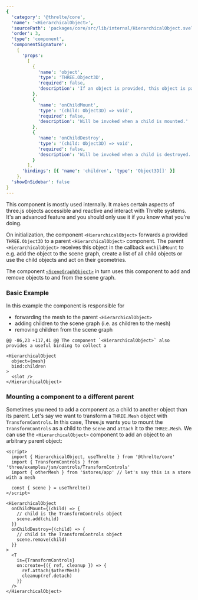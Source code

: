 ```yaml
---
{
  'category': '@threlte/core',
  'name': '<HierarchicalObject>',
  'sourcePath': 'packages/core/src/lib/internal/HierarchicalObject.svelte',
  'order': 3,
  'type': 'component',
  'componentSignature':
    {
      'props':
        [
          {
            'name': 'object',
            'type': 'THREE.Object3D',
            'required': false,
            'description': 'If an object is provided, this object is passed to the upstream onChildMount and onChildDestroy methods.'
          },
          {
            'name': 'onChildMount',
            'type': '(child: Object3D) => void',
            'required': false,
            'description': 'Will be invoked when a child is mounted.'
          },
          {
            'name': 'onChildDestroy',
            'type': '(child: Object3D) => void',
            'required': false,
            'description': 'Will be invoked when a child is destroyed.'
          }
        ],
      'bindings': [{ 'name': 'children', 'type': 'Object3D[]' }]
    },
  'showInSidebar': false
}
---
```


<Tip type="warning">
  This component is mostly used internally. It makes certain aspects of three.js objects accessible
  and reactive and interact with Threlte systems. It's an advanced feature and you should only use
  it if you know what you're doing.
</Tip>

On initialization, the component `<HierarchicalObject>` forwards a provided `THREE.Object3D` to a parent `<HierarchicalObject>` component. The parent `<HierarchicalObject>` receives this object in the callback `onChildMount` to e.g. add the object to the scene graph, create a list of all child objects or use the child objects and act on their geometries.

The component [`<SceneGraphObject>`](/docs/reference/core/scene-graph-object) in turn uses this component to add and remove objects to and from the scene graph.

### Basic Example

In this example the component is responsible for

- forwarding the mesh to the parent `<HierarchicalObject>`
- adding children to the scene graph (i.e. as children to the mesh)
- removing children from the scene graph

```svelte
@@ -86,23 +117,41 @@ The component `<HierarchicalObject>` also provides a useful binding to collect a

<HierarchicalObject
  object={mesh}
  bind:children
>
  <slot />
</HierarchicalObject>
```

### Mounting a component to a different parent

Sometimes you need to add a component as a child to another object than its parent. Let's say we want to transform a `THREE.Mesh` object with `TransformControls`. In this case, Three.js wants you to mount the `TransformControls` as a child to the `scene` and `attach` it to the `THREE.Mesh`. We can use the `<HierarchicalObject>` component to add an object to an arbitrary parent object:

```svelte
<script>
  import { HierarchicalObject, useThrelte } from '@threlte/core'
  import { TransformControls } from 'three/examples/jsm/controls/TransformControls'
  import { otherMesh } from '$stores/app' // let's say this is a store with a mesh

  const { scene } = useThrelte()
</script>

<HierarchicalObject
  onChildMount={(child) => {
    // child is the TransformControls object
    scene.add(child)
  }}
  onChildDestroy={(child) => {
    // child is the TransformControls object
    scene.remove(child)
  }}
>
  <T
    is={TransformControls}
    on:create={({ ref, cleanup }) => {
      ref.attach($otherMesh)
      cleanup(ref.detach)
    }}
  />
</HierarchicalObject>
```
